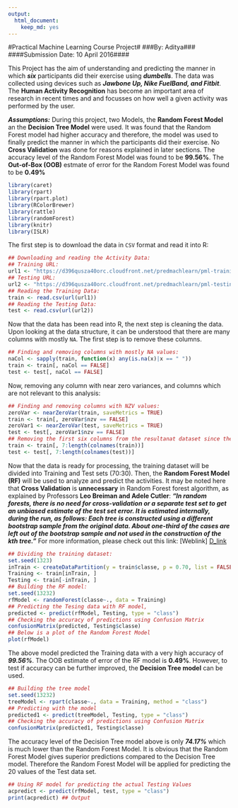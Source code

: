 ```yaml
---
output: 
  html_document: 
    keep_md: yes
---
```

#Practical Machine Learning Course Project#
###By: Aditya###
####Submission Date: 10 April 2016####



This Project has the aim of understanding and predicting the manner in which ***six*** participants did their exercise using ***dumbells***. The data was collected using devices such as ***Jawbone Up, Nike FuelBand, and Fitbit***. The **Human Activity Recognition** has become an important area of research in recent times and and focusses on how well a given activity was performed by the user.

***Assumptions:*** During this project, two Models, the **Random Forest Model** an the **Decision Tree Model** were used. It was found that the Random Forest model had higher accuracy and therefore, the model was used to finally predict the manner in which the participants did their exercise. 
No **Cross Validation** was done for reasons explained in later sections. The accuracy level of the Random Forest Model was found to be **99.56%**. The **Out-of-Box (OOB)** estmate of error for the Random Forest Model was found to be **0.49%**

```r
library(caret)
library(rpart)
library(rpart.plot)
library(RColorBrewer)
library(rattle)
library(randomForest)
library(knitr)
library(ISLR)
```

The first step is to download the  data in `CSV` format and read it into R:
```r
## Downloading and reading the Activity Data:
## Training URL:
url1 <- "https://d396qusza40orc.cloudfront.net/predmachlearn/pml-training.csv"
## Testing URL:
url2 <- "https://d396qusza40orc.cloudfront.net/predmachlearn/pml-testing.csv"
## Reading the Training Data:
train <- read.csv(url(url1))
## Reading the Testing Data:
test <- read.csv(url(url2))
```

Now that the data has been read into R, the next step is cleaning the data. Upon looking at the data structure, it can be understood that there are many columns with mostly `NA`. The first step is to remove these columns. 
```r
## Finding and removing columns with mostly NA values:
naCol <- sapply(train, function(x) any(is.na(x)|x == " "))
train <- train[, naCol == FALSE]
test <- test[, naCol == FALSE]
```

Now, removing any column with near zero variances, and columns which are not relevant to this analysis:
```r
## Finding and removing columns with NZV values:
zeroVar <- nearZeroVar(train, saveMetrics = TRUE)
train <- train[, zeroVar$nzv == FALSE]
zeroVar1 <- nearZeroVar(test, saveMetrics = TRUE)
test <- test[, zeroVar1$nzv == FALSE]
## Removing the first six columns from the resultanat dataset since they are not relevant for prediction:
train <- train[, 7:length(colnames(train))]
test <- test[, 7:length(colnames(test))]
```

Now that the data is ready for processing, the training dataset will be divided into Training and Test sets (70:30). Then, the **Random Forest Model (RF)** will be used to analyze and predict the activities.
It may be noted here that **Cross Validation** is **unnecessary** in Random Forest forest algorithm, as explained by Professors **Leo Breiman and Adele Cutler**:
***"In random forests, there is no need for cross-validation or a separate test set to get an unbiased estimate of the test set error. It is estimated internally, during the run, as follows:
Each tree is constructed using a different bootstrap sample from the original data. About one-third of the cases are left out of the bootstrap sample and not used in the construction of the kth tree."***
For more information, please check out this link: 
[Weblink] [D_link]

[D_link]: http://www.stat.berkeley.edu/~breiman/RandomForests/cc_home.htm#ooberr

```r
## Dividing the training dataset:
set.seed(1323)
inTrain <- createDataPartition(y = train$classe, p = 0.70, list = FALSE)
Training <- train[inTrain, ]
Testing <- train[-inTrain, ]
## Building the RF model:
set.seed(13232)
rfModel <- randomForest(classe~., data = Training)
## Predicting the Tesing data with RF model,
predicted <- predict(rfModel, Testing, type = "class")
## Checking the accuracy of predictions using Confusion Matrix
confusionMatrix(predicted, Testing$classe)
## Below is a plot of the Random Forest Model
plot(rfModel)
```

The above model predicted the Training data with a very high accuracy of ***99.56%***. The OOB estimate of error of the RF model is **0.49%**. However, to test if accuracy can be further improved, the **Decision Tree model** can be used.

```r
## Building the tree model
set.seed(13232)
treeModel <- rpart(classe~., data = Training, method = "class")
## Predicting with the model
predicted1 <- predict(treeModel, Testing, type = "class")
## Checking the accuracy of predictions using Confusion Matrix
confusionMatrix(predicted1, Testing$classe)
```

The accuracy level of the Decision Tree model above is only ***74.17%*** which is much lower than the Random Forest Model. It is obvious that the Random Forest Model gives superior predictions compared to the Decision Tree model.
Therefore the Random Forest Model will be applied for predicting the 20 values of the Test data set.

```r
## Using RF model for predicting the actual Testing Values
acpredict <- predict(rfModel, test, type = "class")
print(acpredict) ## Output
```

